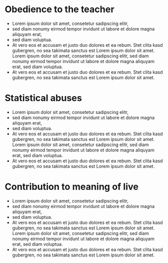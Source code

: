# Obedience to the teacher
- Lorem ipsum dolor sit amet, consetetur sadipscing elitr, 
- sed diam nonumy eirmod tempor invidunt ut labore et dolore magna aliquyam erat, 
- sed diam voluptua. 
- At vero eos et accusam et justo duo dolores et ea rebum. Stet clita kasd gubergren, no sea takimata sanctus est Lorem ipsum dolor sit amet. Lorem ipsum dolor sit amet, consetetur sadipscing elitr, sed diam nonumy eirmod tempor invidunt ut labore et dolore magna aliquyam erat, sed diam voluptua. 
- At vero eos et accusam et justo duo dolores et ea rebum. Stet clita kasd gubergren, no sea takimata sanctus est Lorem ipsum dolor sit amet.


# Statistical abuses
- Lorem ipsum dolor sit amet, consetetur sadipscing elitr, 
- sed diam nonumy eirmod tempor invidunt ut labore et dolore magna aliquyam erat, 
- sed diam voluptua. 
- At vero eos et accusam et justo duo dolores et ea rebum. Stet clita kasd gubergren, no sea takimata sanctus est Lorem ipsum dolor sit amet. Lorem ipsum dolor sit amet, consetetur sadipscing elitr, sed diam nonumy eirmod tempor invidunt ut labore et dolore magna aliquyam erat, sed diam voluptua. 
- At vero eos et accusam et justo duo dolores et ea rebum. Stet clita kasd gubergren, no sea takimata sanctus est Lorem ipsum dolor sit amet.


# Contribution to meaning of live
- Lorem ipsum dolor sit amet, consetetur sadipscing elitr, 
- sed diam nonumy eirmod tempor invidunt ut labore et dolore magna aliquyam erat, 
- sed diam voluptua. 
- At vero eos et accusam et justo duo dolores et ea rebum. Stet clita kasd gubergren, no sea takimata sanctus est Lorem ipsum dolor sit amet. Lorem ipsum dolor sit amet, consetetur sadipscing elitr, sed diam nonumy eirmod tempor invidunt ut labore et dolore magna aliquyam erat, sed diam voluptua. 
- At vero eos et accusam et justo duo dolores et ea rebum. Stet clita kasd gubergren, no sea takimata sanctus est Lorem ipsum dolor sit amet.

